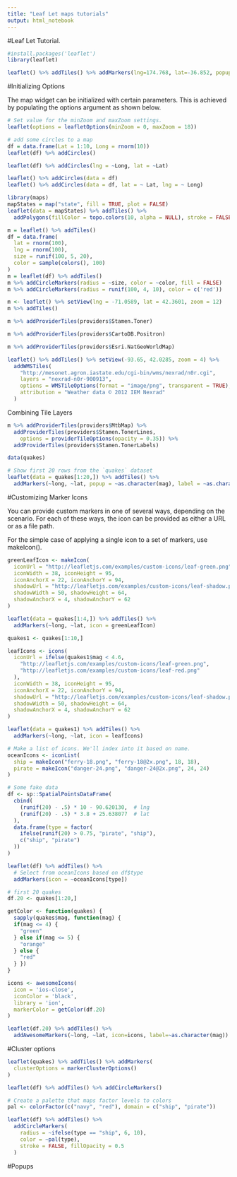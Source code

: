 ```yaml
---
title: "Leaf Let maps tutorials"
output: html_notebook
---
```


#Leaf Let Tutorial.

```r
#install.packages('leaflet')
library(leaflet)
```

```r
leaflet() %>% addTiles() %>% addMarkers(lng=174.768, lat=-36.852, popup="The birthplace of R")
```
#Initializing Options

The map widget can be initialized with certain parameters. This is achieved by populating the options argument as shown below.
```r
# Set value for the minZoom and maxZoom settings.
leaflet(options = leafletOptions(minZoom = 0, maxZoom = 18))
```

```r
# add some circles to a map
df = data.frame(Lat = 1:10, Long = rnorm(10))
leaflet(df) %>% addCircles()
```
```r
leaflet(df) %>% addCircles(lng = ~Long, lat = ~Lat)
```
```r
leaflet() %>% addCircles(data = df)
leaflet() %>% addCircles(data = df, lat = ~ Lat, lng = ~ Long)
```

```r
library(maps)
mapStates = map("state", fill = TRUE, plot = FALSE)
leaflet(data = mapStates) %>% addTiles() %>%
  addPolygons(fillColor = topo.colors(10, alpha = NULL), stroke = FALSE)
```

```r
m = leaflet() %>% addTiles()
df = data.frame(
  lat = rnorm(100),
  lng = rnorm(100),
  size = runif(100, 5, 20),
  color = sample(colors(), 100)
)
m = leaflet(df) %>% addTiles()
m %>% addCircleMarkers(radius = ~size, color = ~color, fill = FALSE)
m %>% addCircleMarkers(radius = runif(100, 4, 10), color = c('red'))
```

```r
m <- leaflet() %>% setView(lng = -71.0589, lat = 42.3601, zoom = 12)
m %>% addTiles()
```

```r
m %>% addProviderTiles(providers$Stamen.Toner)
```

```r
m %>% addProviderTiles(providers$CartoDB.Positron)
```

```r
m %>% addProviderTiles(providers$Esri.NatGeoWorldMap)
```
```r
leaflet() %>% addTiles() %>% setView(-93.65, 42.0285, zoom = 4) %>%
  addWMSTiles(
    "http://mesonet.agron.iastate.edu/cgi-bin/wms/nexrad/n0r.cgi",
    layers = "nexrad-n0r-900913",
    options = WMSTileOptions(format = "image/png", transparent = TRUE),
    attribution = "Weather data © 2012 IEM Nexrad"
  )
```
Combining Tile Layers
```r
m %>% addProviderTiles(providers$MtbMap) %>%
  addProviderTiles(providers$Stamen.TonerLines,
    options = providerTileOptions(opacity = 0.35)) %>%
  addProviderTiles(providers$Stamen.TonerLabels)
```

```r
data(quakes)

# Show first 20 rows from the `quakes` dataset
leaflet(data = quakes[1:20,]) %>% addTiles() %>%
  addMarkers(~long, ~lat, popup = ~as.character(mag), label = ~as.character(mag))
```
#Customizing Marker Icons

You can provide custom markers in one of several ways, depending on the scenario. For each of these ways, the icon can be provided as either a URL or as a file path.

For the simple case of applying a single icon to a set of markers, use makeIcon().
```r
greenLeafIcon <- makeIcon(
  iconUrl = "http://leafletjs.com/examples/custom-icons/leaf-green.png",
  iconWidth = 38, iconHeight = 95,
  iconAnchorX = 22, iconAnchorY = 94,
  shadowUrl = "http://leafletjs.com/examples/custom-icons/leaf-shadow.png",
  shadowWidth = 50, shadowHeight = 64,
  shadowAnchorX = 4, shadowAnchorY = 62
)

leaflet(data = quakes[1:4,]) %>% addTiles() %>%
  addMarkers(~long, ~lat, icon = greenLeafIcon)
```

```r
quakes1 <- quakes[1:10,]

leafIcons <- icons(
  iconUrl = ifelse(quakes1$mag < 4.6,
    "http://leafletjs.com/examples/custom-icons/leaf-green.png",
    "http://leafletjs.com/examples/custom-icons/leaf-red.png"
  ),
  iconWidth = 38, iconHeight = 95,
  iconAnchorX = 22, iconAnchorY = 94,
  shadowUrl = "http://leafletjs.com/examples/custom-icons/leaf-shadow.png",
  shadowWidth = 50, shadowHeight = 64,
  shadowAnchorX = 4, shadowAnchorY = 62
)

leaflet(data = quakes1) %>% addTiles() %>%
  addMarkers(~long, ~lat, icon = leafIcons)
```

```r
# Make a list of icons. We'll index into it based on name.
oceanIcons <- iconList(
  ship = makeIcon("ferry-18.png", "ferry-18@2x.png", 18, 18),
  pirate = makeIcon("danger-24.png", "danger-24@2x.png", 24, 24)
)

# Some fake data
df <- sp::SpatialPointsDataFrame(
  cbind(
    (runif(20) - .5) * 10 - 90.620130,  # lng
    (runif(20) - .5) * 3.8 + 25.638077  # lat
  ),
  data.frame(type = factor(
    ifelse(runif(20) > 0.75, "pirate", "ship"),
    c("ship", "pirate")
  ))
)

leaflet(df) %>% addTiles() %>%
  # Select from oceanIcons based on df$type
  addMarkers(icon = ~oceanIcons[type])
```
```r
# first 20 quakes
df.20 <- quakes[1:20,]

getColor <- function(quakes) {
  sapply(quakes$mag, function(mag) {
  if(mag <= 4) {
    "green"
  } else if(mag <= 5) {
    "orange"
  } else {
    "red"
  } })
}

icons <- awesomeIcons(
  icon = 'ios-close',
  iconColor = 'black',
  library = 'ion',
  markerColor = getColor(df.20)
)

leaflet(df.20) %>% addTiles() %>%
  addAwesomeMarkers(~long, ~lat, icon=icons, label=~as.character(mag))
```

#Cluster options
```r
leaflet(quakes) %>% addTiles() %>% addMarkers(
  clusterOptions = markerClusterOptions()
)
```

```r
leaflet(df) %>% addTiles() %>% addCircleMarkers()
```

```r
# Create a palette that maps factor levels to colors
pal <- colorFactor(c("navy", "red"), domain = c("ship", "pirate"))

leaflet(df) %>% addTiles() %>%
  addCircleMarkers(
    radius = ~ifelse(type == "ship", 6, 10),
    color = ~pal(type),
    stroke = FALSE, fillOpacity = 0.5
  )
```

#Popups

```r

```

